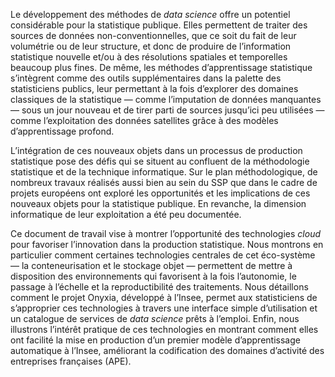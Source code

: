 Le développement des méthodes de *data science* offre un potentiel considérable pour la statistique publique. Elles permettent de traiter des sources de données non-conventionnelles, que ce soit du fait de leur volumétrie ou de leur structure, et donc de produire de l'information statistique nouvelle et/ou à des résolutions spatiales et temporelles beaucoup plus fines. De même, les méthodes d'apprentissage statistique s'intègrent comme des outils supplémentaires dans la palette des statisticiens publics, leur permettant à la fois d'explorer des domaines classiques de la statistique — comme l'imputation de données manquantes — sous un jour nouveau et de tirer parti de sources jusqu'ici peu utilisées — comme l'exploitation des données satellites grâce à des modèles d'apprentissage profond. 

L'intégration de ces nouveaux objets dans un processus de production statistique pose des défis qui se situent au confluent de la méthodologie statistique et de la technique informatique. Sur le plan méthodologique, de nombreux travaux réalisés aussi bien au sein du SSP que dans le cadre de projets européens ont exploré les opportunités et les implications de ces nouveaux objets pour la statistique publique. En revanche, la dimension informatique de leur exploitation a été peu documentée. 

Ce document de travail vise à montrer l'opportunité des technologies *cloud* pour favoriser l'innovation dans la production statistique. Nous montrons en particulier comment certaines technologies centrales de cet éco-système — la conteneurisation et le stockage objet — permettent de mettre à disposition des environnements qui favorisent à la fois l’autonomie, le passage à l'échelle et la reproductibilité des traitements. Nous détaillons comment le projet Onyxia, développé à l'Insee, permet aux statisticiens de s'approprier ces technologies à travers une interface simple d'utilisation et un catalogue de services de *data science* prêts à l’emploi. Enfin, nous illustrons l'intérêt pratique de ces technologies en montrant comment elles ont facilité la mise en production d'un premier modèle d'apprentissage automatique à l'Insee, améliorant la codification des domaines d'activité des entreprises françaises (APE).

